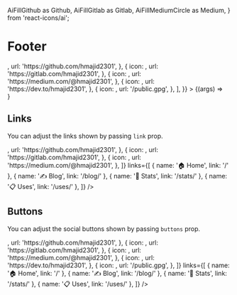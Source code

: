   AiFillGithub as Github,
  AiFillGitlab as Gitlab,
  AiFillMediumCircle as Medium,
} from 'react-icons/ai';


<Meta title="Organisms | Footer" component={Footer} />

# Footer

<Preview>
  <Story
    name="Basic"
    args={{
      links: [
        { name: 'Home', link: '/' },
        { name: 'Blog', link: '/blog' },
        { name: 'Tags', link: '/tag' },
        { name: 'Uses', link: '/uses' },
      ],
      buttons: [
        {
          icon: <Github />,
          url: 'https://github.com/hmajid2301',
        },
        {
          icon: <Gitlab />,
          url: 'https://gitlab.com/hmajid2301',
        },
        {
          icon: <Medium />,
          url: 'https://medium.com/@hmajid2301',
        },
        {
          icon: <Dev />,
          url: 'https://dev.to/hmajid2301',
        },
        {
          icon: <Key />,
          url: '/public.gpg',
        },
      ],
    }}
  >
    {(args) => <Footer {...args} />}
  </Story>
</Preview>

<Props story="Basic" />

## Links

You can adjust the links shown by passing `link` prop.

<Preview>
  <Story name="Links">
    <Footer
      buttons={[
        {
          icon: <Github />,
          url: 'https://github.com/hmajid2301',
        },
        {
          icon: <Gitlab />,
          url: 'https://gitlab.com/hmajid2301',
        },
        {
          icon: <Medium />,
          url: 'https://medium.com/@hmajid2301',
        },
      ]}
      links={[
        { name: '🏠️ Home', link: '/' },
        { name: '✍️ Blog', link: '/blog/' },
        { name: '🧮️ Stats', link: '/stats/' },
        { name: '📋 Uses', link: '/uses/' },
      ]}
    />
  </Story>
</Preview>

## Buttons

You can adjust the social buttons shown by passing `buttons` prop.

<Preview>
  <Story name="Buttons">
    <Footer
      buttons={[
        {
          icon: <Github />,
          url: 'https://github.com/hmajid2301',
        },
        {
          icon: <Gitlab />,
          url: 'https://gitlab.com/hmajid2301',
        },
        {
          icon: <Medium />,
          url: 'https://medium.com/@hmajid2301',
        },
        {
          icon: <Dev />,
          url: 'https://dev.to/hmajid2301',
        },
        {
          icon: <Key />,
          url: '/public.gpg',
        },
      ]}
      links={[
        { name: '🏠️ Home', link: '/' },
        { name: '✍️ Blog', link: '/blog/' },
        { name: '🧮️ Stats', link: '/stats/' },
        { name: '📋 Uses', link: '/uses/' },
      ]}
    />
  </Story>
</Preview>
